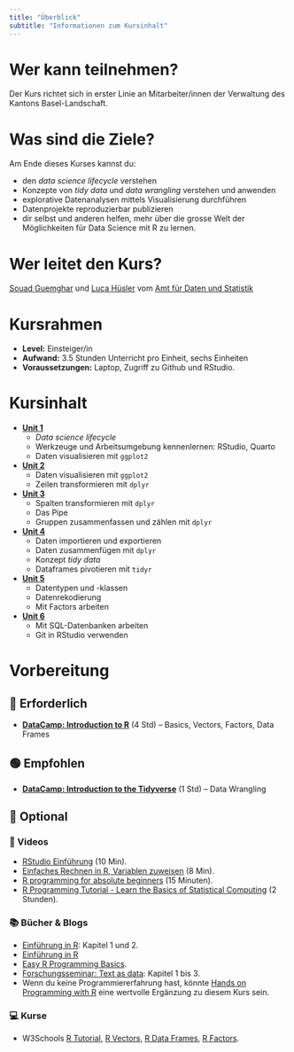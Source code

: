 ```yaml
---
title: "Überblick"
subtitle: "Informationen zum Kursinhalt"
---
```


# Wer kann teilnehmen?

Der Kurs richtet sich in erster Linie an Mitarbeiter/innen der Verwaltung des Kantons Basel-Landschaft.

# Was sind die Ziele?

Am Ende dieses Kurses kannst du:

-   den *data science lifecycle* verstehen
-   Konzepte von *tidy data* und *data wrangling* verstehen und anwenden
-   explorative Datenanalysen mittels Visualisierung durchführen
-   Datenprojekte reproduzierbar publizieren
-   dir selbst und anderen helfen, mehr über die grosse Welt der Möglichkeiten für Data Science mit R zu lernen.

# Wer leitet den Kurs?

[Souad Guemghar](mailto:souad.guemghar@bl.ch) und [Luca Hüsler](mailto:luca.huesler@bl.ch) vom [Amt für Daten und Statistik](https://www.baselland.ch/politik-und-behorden/direktionen/finanz-und-kirchendirektion/bv-fkd/daten-statistik)

# Kursrahmen

-   **Level:** Einsteiger/in
-   **Aufwand:** 3.5 Stunden Unterricht pro Einheit, sechs Einheiten
-   **Voraussetzungen:** Laptop, Zugriff zu Github und RStudio.

# Kursinhalt

-   [**Unit 1**](webpages/web-01-intro.qmd)
    -   *Data science lifecycle*
    -   Werkzeuge und Arbeitsumgebung kennenlernen: RStudio, Quarto
    -   Daten visualisieren mit `ggplot2`
-   [**Unit 2**](webpages/web-02-viz-dplyr.qmd)
    -   Daten visualisieren mit `ggplot2`
    -   Zeilen transformieren mit `dplyr`
-   [**Unit 3**](webpages/web-03-dplyr.qmd)
    -   Spalten transformieren mit `dplyr`
    -   Das Pipe
    -   Gruppen zusammenfassen und zählen mit `dplyr`
-   [**Unit 4**](webpages/web-04-import-pivot.qmd)
    -   Daten importieren und exportieren
    -   Daten zusammenfügen mit `dplyr`
    -   Konzept *tidy data*
    -   Dataframes pivotieren mit `tidyr`
-   [**Unit 5**](webpages/web-05-forcats.qmd)
    -   Datentypen und -klassen
    -   Datenrekodierung
    -   Mit Factors arbeiten
-   [**Unit 6**](webpages/web-06-sql-git.qmd)
    -   Mit SQL-Datenbanken arbeiten
    -   Git in RStudio verwenden

# Vorbereitung

::: {.callout-important collapse="false"}
## 🔴 Erforderlich

-   [**DataCamp: Introduction to R**](https://app.datacamp.com/learn/courses/free-introduction-to-r) (4 Std) – Basics, Vectors, Factors, Data Frames
:::

::: {.callout-tip collapse="false"}
## 🟢 Empfohlen

-   [**DataCamp: Introduction to the Tidyverse**](https://app.datacamp.com/learn/courses/introduction-to-the-tidyverse) (1 Std) – Data Wrangling
:::

::: {.callout-note collapse="true"}
## 🔵 Optional

### 🎥 Videos

-   [RStudio Einführung](https://www.youtube.com/watch?v=tyvEHQszZJs) (10 Min).
-   [Einfaches Rechnen in R, Variablen zuweisen](https://www.youtube.com/watch?v=qOVhiOu_ARs) (8 Min).
-   [R programming for absolute beginners](https://www.youtube.com/watch?v=FY8BISK5DpM) (15 Minuten).
-   [R Programming Tutorial - Learn the Basics of Statistical Computing](https://www.youtube.com/watch?v=_V8eKsto3Ug) (2 Stunden).

### 📚 Bücher & Blogs

-   [Einführung in R](https://methodenlehre.github.io/einfuehrung-in-R/chapters/02-R-language.html): Kapitel 1 und 2.
-   [Einführung in R](https://methodenzentrum.ruhr-uni-bochum.de/e-learning/software/einfuehrung-in-r/)
-   [Easy R Programming Basics](http://www.sthda.com/english/wiki/easy-r-programming-basics).
-   [Forschungsseminar: Text as data](https://bookdown.org/valerie_hase/Github/): Kapitel 1 bis 3.
-   Wenn du keine Programmiererfahrung hast, könnte [Hands on Programming with R](https://rstudio-education.github.io/hopr/) eine wertvolle Ergänzung zu diesem Kurs sein.

### 💻 Kurse

-   W3Schools [R Tutorial](https://www.w3schools.com/r/default.asp), [R Vectors](https://www.w3schools.com/r/r_vectors.asp), [R Data Frames](https://www.w3schools.com/r/r_data_frames.asp), [R Factors](https://www.w3schools.com/r/r_factors.asp).
:::
